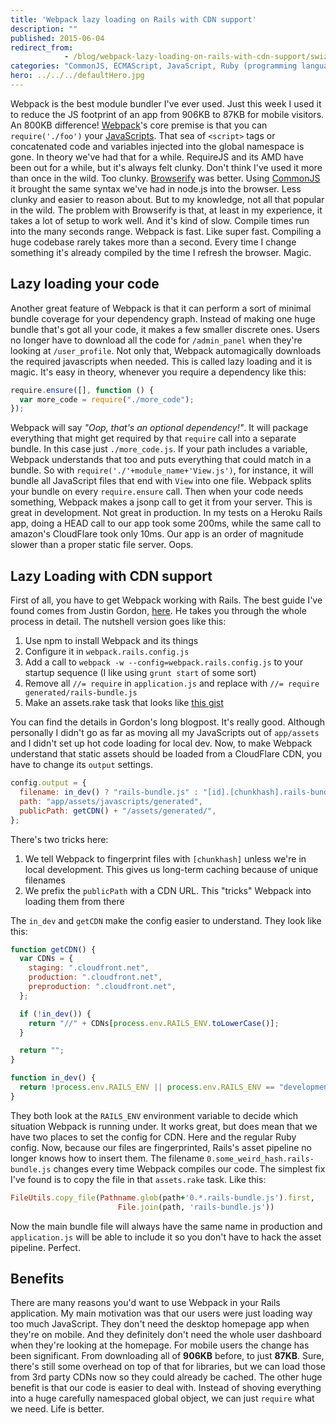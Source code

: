 ```yaml
---
title: 'Webpack lazy loading on Rails with CDN support'
description: ""
published: 2015-06-04
redirect_from: 
            - /blog/webpack-lazy-loading-on-rails-with-cdn-support/swizec/6689
categories: "CommonJS, ECMAScript, JavaScript, Ruby (programming language), Technical, Web browser"
hero: ../../../defaultHero.jpg
---
```


Webpack is the best module bundler I've ever used. Just this week I used it to reduce the JS footprint of an app from 906KB to 87KB for mobile visitors. An 800KB difference! [Webpack](http://webpack.github.io/)'s core premise is that you can `require('./foo')` your [JavaScripts](http://en.wikipedia.org/wiki/JavaScript "JavaScript"). That sea of `<script>` tags or concatenated code and variables injected into the global namespace is gone. In theory we've had that for a while. RequireJS and its AMD have been out for a while, but it's always felt clunky. Don't think I've used it more than once in the wild. Too clunky. [Browserify](http://browserify.org/) was better. Using [CommonJS](http://en.wikipedia.org/wiki/CommonJS "CommonJS") it brought the same syntax we've had in node.js into the browser. Less clunky and easier to reason about. But to my knowledge, not all that popular in the wild. The problem with Browserify is that, at least in my experience, it takes a lot of setup to work well. And it's kind of slow. Compile times run into the many seconds range. Webpack is fast. Like super fast. Compiling a huge codebase rarely takes more than a second. Every time I change something it's already compiled by the time I refresh the browser. Magic.

## Lazy loading your code

Another great feature of Webpack is that it can perform a sort of minimal bundle coverage for your dependency graph. Instead of making one huge bundle that's got all your code, it makes a few smaller discrete ones. Users no longer have to download all the code for `/admin_panel` when they're looking at `/user_profile`. Not only that, Webpack automagically downloads the required javascripts when needed. This is called lazy loading and it is magic. It's easy in theory, whenever you require a dependency like this:

```javascript
require.ensure([], function () {
  var more_code = require("./more_code");
});
```

Webpack will say _"Oop, that's an optional dependency!"_. It will package everything that might get required by that `require` call into a separate bundle. In this case just `./more_code.js`. If your path includes a variable, Webpack understands that too and puts everything that could match in a bundle. So with `require('./'+module_name+'View.js')`, for instance, it will bundle all JavaScript files that end with `View` into one file. Webpack splits your bundle on every `require.ensure` call. Then when your code needs something, Webpack makes a jsonp call to get it from your server. This is great in development. Not great in production. In my tests on a Heroku Rails app, doing a HEAD call to our app took some 200ms, while the same call to amazon's CloudFlare took only 10ms. Our app is an order of magnitude slower than a proper static file server. Oops.

## Lazy Loading with CDN support

First of all, you have to get Webpack working with Rails. The best guide I've found comes from Justin Gordon, [here](http://www.railsonmaui.com/blog/2014/10/02/integrating-webpack-and-the-es6-transpiler-into-an-existing-rails-project/). He takes you through the whole process in detail. The nutshell version goes like this:

1.  Use npm to install Webpack and its things
2.  Configure it in `webpack.rails.config.js`
3.  Add a call to `webpack -w --config=webpack.rails.config.js` to your startup sequence (I like using `grunt start` of some sort)
4.  Remove all `//= require` in `application.js` and replace with `//= require generated/rails-bundle.js`
5.  Make an assets.rake task that looks like [this gist](https://gist.github.com/Swizec/fb0905ba078520117c17)

You can find the details in Gordon's long blogpost. It's really good. Although personally I didn't go as far as moving all my JavaScripts out of `app/assets` and I didn't set up hot code loading for local dev. Now, to make Webpack understand that static assets should be loaded from a CloudFlare CDN, you have to change its `output` settings.

```javascript
config.output = {
  filename: in_dev() ? "rails-bundle.js" : "[id].[chunkhash].rails-bundle.js",
  path: "app/assets/javascripts/generated",
  publicPath: getCDN() + "/assets/generated/",
};
```

There's two tricks here:

1.  We tell Webpack to fingerprint files with `[chunkhash]` unless we're in local development. This gives us long-term caching because of unique filenames
2.  We prefix the `publicPath` with a CDN URL. This "tricks" Webpack into loading them from there

The `in_dev` and `getCDN` make the config easier to understand. They look like this:

```javascript
function getCDN() {
  var CDNs = {
    staging: ".cloudfront.net",
    production: ".cloudfront.net",
    preproduction: ".cloudfront.net",
  };

  if (!in_dev()) {
    return "//" + CDNs[process.env.RAILS_ENV.toLowerCase()];
  }

  return "";
}

function in_dev() {
  return !process.env.RAILS_ENV || process.env.RAILS_ENV == "development";
}
```

They both look at the `RAILS_ENV` environment variable to decide which situation Webpack is running under. It works great, but does mean that we have two places to set the config for CDN. Here and the regular Ruby config. Now, because our files are fingerprinted, Rails's asset pipeline no longer knows how to insert them. The filename `0.some_weird_hash.rails-bundle.js` changes every time Webpack compiles our code. The simplest fix I've found is to copy the file in that `assets.rake` task. Like this:

```ruby
FileUtils.copy_file(Pathname.glob(path+'0.*.rails-bundle.js').first,
                        File.join(path, 'rails-bundle.js'))
```

Now the main bundle file will always have the same name in production and `application.js` will be able to include it so you don't have to hack the asset pipeline. Perfect.

## Benefits

There are many reasons you'd want to use Webpack in your Rails application. My main motivation was that our users were just loading way too much JavaScript. They don't need the desktop homepage app when they're on mobile. And they definitely don't need the whole user dashboard when they're looking at the homepage. For mobile users the change has been significant. From downloading all of **906KB** before, to just **87KB**. Sure, there's still some overhead on top of that for libraries, but we can load those from 3rd party CDNs now so they could already be cached. The other huge benefit is that our code is easier to deal with. Instead of shoving everything into a huge carefully namespaced global object, we can just `require` what we need. Life is better.
